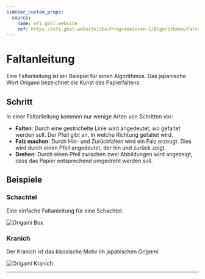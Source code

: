 ```yaml
---
sidebar_custom_props:
  source:
    name: ofi.gbsl.website
    ref: https://ofi.gbsl.website/26e/Programmieren-1/Algorithmen/Faltanleitung
---
```


# Faltanleitung

Eine Faltanleitung ist ein Beispiel für einen Algorithmus. Das japanische Wort Origami bezeichnet die Kunst des Papierfaltens.

## Schritt
In einer Faltanleitung kommen nur wenige Arten von Schritten vor:

- **Falten**: Durch eine gestrichelte Linie wird angedeutet, wo gefaltet werden soll. Der Pfeil gibt an, in welche Richtung gefaltet wird.
- **Falz machen**: Durch Hin- und Zurückfalten wird ein Falz erzeugt. Dies wird durch einen Pfeil angedeutet, der hin und zurück zeigt.
- **Drehen**: Durch einen Pfeil zwischen zwei Abbildungen wird angezeigt, dass das Papier entsprechend umgedreht werden soll.

## Beispiele
### Schachtel

Eine einfache Faltanleitung für eine Schachtel.

![Origami Box](images/origami-box.svg)


### Kranich

Der Kranich ist das klassische Motiv im japanischen *Origami*.

![Origami Kranich](images/origami-crane.svg)

---
